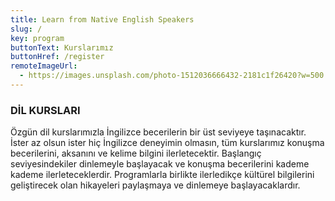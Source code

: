 ```yaml
---
title: Learn from Native English Speakers
slug: /
key: program
buttonText: Kurslarımız
buttonHref: /register
remoteImageUrl:
  - https://images.unsplash.com/photo-1512036666432-2181c1f26420?w=500
---
```


### DİL KURSLARI

Özgün dil kurslarımızla İngilizce becerilerin bir üst seviyeye taşınacaktır. İster az olsun ister hiç İngilizce deneyimin olmasın, tüm kurslarımız konuşma becerilerini, aksanını ve kelime bilgini ilerletecektir. Başlangıç seviyesindekiler dinlemeyle başlayacak ve konuşma becerilerini kademe kademe ilerleteceklerdir. Programlarla birlikte ilerledikçe kültürel bilgilerini geliştirecek olan hikayeleri paylaşmaya ve dinlemeye başlayacaklardır.
